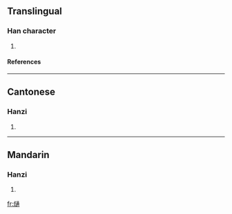 ==Translingual==
===Han character===
{{Han char|rn=86|rad=火|as=11|sn=15|four=9783<sub>2</sub>|canj=火卜弓月 (FYNB)}}
# {{defn|Han|sort=火11}}
====References====
{{Han ref|kx=0680.320|dkj=19343|dj=1092.090|hdz=32230.050|uh=71A5|ud=29093|bh=E66B|bd=58987}}

----
==Cantonese==
===Hanzi===
{{yue-hanzi|jyut=|y=tung1}}
# {{defn|Cantonese}}

----
==Mandarin==
===Hanzi===
{{cmn-hanzi|pin=[[tōng]] (tong1)|wg=t'ung<sup>1</sup>}}
# {{defn|Mandarin}}

[[fr:熥]]